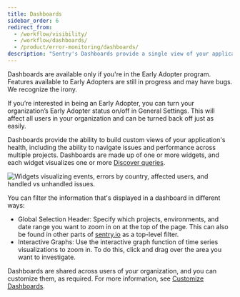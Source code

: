 ```yaml
---
title: Dashboards
sidebar_order: 6
redirect_from:
  - /workflow/visibility/
  - /workflow/dashboards/
  - /product/error-monitoring/dashboards/
description: "Sentry's Dashboards provide a single view of your application's health, including the ability to navigate issues and performance across multiple projects."
---
```


<Note>

Dashboards are available only if you're in the Early Adopter program. Features available to Early Adopters are still in progress and may have bugs. We recognize the irony.

If you’re interested in being an Early Adopter, you can turn your organization’s Early Adopter status on/off in General Settings. This will affect all users in your organization and can be turned back off just as easily.

</Note>

Dashboards provide the ability to build custom views of your application's health, including the ability to navigate issues and performance across multiple projects. Dashboards are made up of one or more widgets, and each widget visualizes one or more [Discover queries](/product/discover-queries/).

![Widgets visualizing events, errors by country, affected users, and handled vs unhandled issues.](dashboard.png)

You can filter the information that's displayed in a dashboard in different ways:

- Global Selection Header: Specify which projects, environments, and date range you want to zoom in on at the top of the page. This can also be found in other parts of [sentry.io](https://sentry.io) as a top-level filter.
- Interactive Graphs: Use the interactive graph function of time series visualizations to zoom in. To do this, click and drag over the area you want to investigate.

Dashboards are shared across users of your organization, and you can customize them, as required. For more information, see [Customize Dashboards](/product/dashboards/customize-dashboards/index/).
